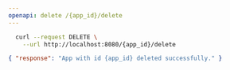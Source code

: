 ---
openapi: delete /{app_id}/delete
---


<RequestExample>

```bash Request
  curl --request DELETE \
    --url http://localhost:8080/{app_id}/delete
```

</RequestExample>

<ResponseExample>

```json Response
{ "response": "App with id {app_id} deleted successfully." }
```

</ResponseExample>
